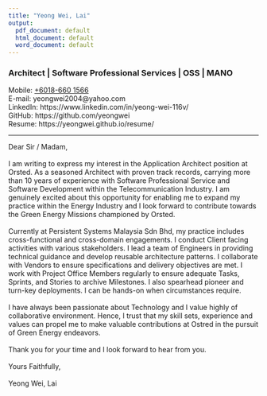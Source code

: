 ```yaml
---
title: "Yeong Wei, Lai"
output:
  pdf_document: default
  html_document: default
  word_document: default
---
```


### Architect | Software Professional Services | OSS | MANO

Mobile: [+6018-660 1566](https://wa.me/186601566) \
E-mail: yeongwei2004@yahoo.com \
LinkedIn: https://www.linkedin.com/in/yeong-wei-116v/ \
GitHub: https://github.com/yeongwei \
Resume: https://yeongwei.github.io/resume/

---

Dear Sir / Madam,\
\
I am writing to express my interest in the Application Architect position at Orsted. As a seasoned Architect with proven track records, carrying more than 10 years of experience with Software Professional Service and Software Development within the Telecommunication Industry. I am genuinely excited about this opportunity for enabling me to expand my practice within the Energy Industry and I look forward to contribute towards the Green Energy Missions championed by Orsted.\
\
Currently at Persistent Systems Malaysia Sdn Bhd, my practice includes cross-functional and cross-domain engagements. I conduct Client facing activities with various stakeholders. I lead a team of Engineers in providing technical guidance and develop reusable architecture patterns. I collaborate with Vendors to ensure specifications and delivery objectives are met. I work with Project Office Members regularly to ensure adequate Tasks, Sprints, and Stories to archive Milestones. I also spearhead pioneer and turn-key deployments. I can be hands-on when circumstances require.\
\
I have always been passionate about Technology and I value highly of collaborative environment. Hence, I trust that my skill sets, experience and values can propel me to make valuable contributions at Ostred in the pursuit of Green Energy endeavors. \
\
Thank you for your time and I look forward to hear from you.
\
\
Yours Faithfully,\
\
Yeong Wei, Lai